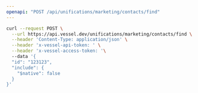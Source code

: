 ```yaml
---
openapi: "POST /api/unifications/marketing/contacts/find"
---
```


<RequestExample>

```bash Request
curl --request POST \
  --url https://api.vessel.dev/unifications/marketing/contacts/find \
  --header 'Content-Type: application/json' \
  --header 'x-vessel-api-token: ' \
  --header 'x-vessel-access-token: '\ 
  --data '{
  "id": "123123",
  "include": {
    "$native": false
  }
}'
```

</RequestExample>


      
